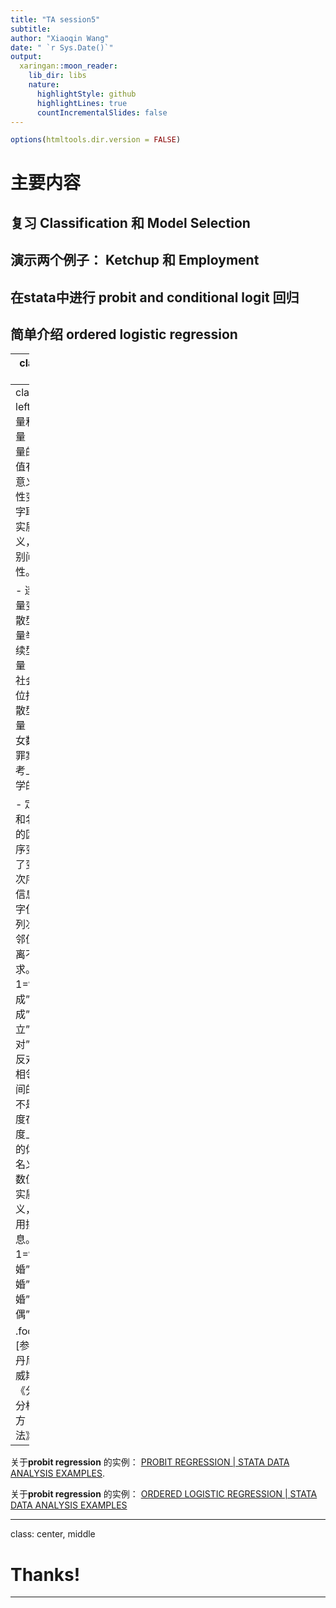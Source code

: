 ```yaml
---
title: "TA session5"
subtitle: 
author: "Xiaoqin Wang"
date: " `r Sys.Date()`"
output:
  xaringan::moon_reader:
    lib_dir: libs
    nature:
      highlightStyle: github
      highlightLines: true
      countIncrementalSlides: false
---
```


```r
options(htmltools.dir.version = FALSE)
```
# 主要内容
## 复习  Classification 和 Model Selection
## 演示两个例子： Ketchup 和 Employment
## 在stata中进行 probit and conditional logit 回归
## 简单介绍 ordered logistic regression


---
class: top, left

# 变量的类型（补充内容）

- 定量变量(quantitative)
 - 连续型（contineous）
 - 离散型(discrete) 
       1. 二值 (eg. Cropland ; Dose response)  
       2. 多值 (eg. Crop choice)

- 定性变量(qualitative)
 - 定序型(ordered)
 - 名义型(nominal)
      1. 二值 (eg. Vote)  
      2. 多值 (eg. Transportation)
 

连续型变量是定距变量,离散型、定序型、名义型都是分类型变量(categorical)。
   

---
class: top, left
- 定量变量和定向变量
 - 定量变量的数字取值有实质性意义。
 - 定性变量的数字取值没有实质性意义，只是类别间的互斥性。

- 连续型定量变量和离散型定量变量举例
 - 连续型定量变量：收入、社会经济地位指数
 - 离散型定量变量： 家庭子女数量、犯罪案件数、考上重点大学的人数
 
- 定序变量和名义变量的区别
 -  定序变量利用了变量取值次序先后的信息，但数字仅反映排列次序，相邻值间的距离不作要求。eg. 1="强烈赞成",2="赞成",3="中立",4="反对",5="强烈反对"。这里相邻数值之间的距离并不是相应态度在真实程度上的差异的体现。
 -  名义变量，数值既没有实质性含义，也不利用排序信息。eg. 1="未婚",2="已婚",3="离婚",4="丧偶"。
 

.footnote[
[参考资料] 丹尼尔·A·鲍威斯&谢宇.《分类数据分析的统计方法》.2008。
]


---
关于**probit regression** 的实例：
 [PROBIT REGRESSION | STATA DATA ANALYSIS EXAMPLES](https://stats.idre.ucla.edu/stata/dae/probit-regression/). 
 
关于**probit regression** 的实例：
 [ORDERED LOGISTIC REGRESSION | STATA DATA ANALYSIS EXAMPLES](https://stats.idre.ucla.edu/stata/dae/ordered-logistic-regression/)


---

class: center, middle

# Thanks!

---